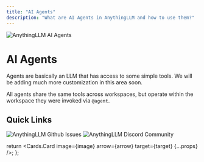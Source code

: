 ```yaml
---
title: "AI Agents"
description: "What are AI Agents in AnythingLLM and how to use them?"
---
```



<Image
  src="/images/guides/ai-agents/header-image.png"
  height={1080}
  width={1920}
  quality={100}
  alt="AnythingLLM AI Agents"
/>

# AI Agents

Agents are basically an LLM that has access to some simple tools. We will be adding much more customization in this area soon.

All agents share the same tools across workspaces, but operate within the workspace they were invoked via `@agent`.

## Quick Links

<Cards>
  <Card title="Agent Setup Guide" href="/agent/setup"> 
    <Image
      src="/images/guides/ai-agents/setup.png" 
      height={1080} 
      width={1920} 
      quality={100}
      alt="AnythingLLM Github Issues"
    />
  </Card>

  <Card title="Agent Usage Guide" href="/agent/usage"> 
    <Image
      src="/images/guides/ai-agents/usage.png" 
      height={1080} 
      width={1920}
      quality={100} 
      alt="AnythingLLM Discord Community"
    />
  </Card>
</Cards>

  return <Cards.Card image={image} arrow={arrow} target={target} {...props} />;
};

<style global jsx>{`
  img {
    aspect-ratio: 16/9;
    object-fit: cover;
  }
`}</style>
